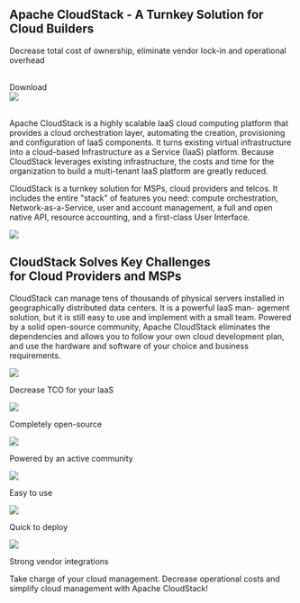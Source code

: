 
<div class="container">
  <div class="row footer">
    <div class="col col--8">
      <h2>Apache CloudStack - A Turnkey Solution for Cloud Builders</h2>
      <p class="hero__subtitle"><a>Decrease total cost of ownership, eliminate vendor lock-in and operational overhead</a></p>
      <br/>
      <Link
        className="button button--primary"
        href="https://qa.cloudstack.cloud/simulator/">
        Download
      </Link>
    </div>
    <div class="col col--4">
      <img src="/img/cloud-builders-servers.png" />
    </div>
  </div>
  <br/>

  <div class="row">
    <div class="col col--8">
<p>Apache CloudStack is a highly scalable IaaS cloud computing platform that provides a cloud orchestration layer, automating the creation, provisioning and configuration of IaaS components. It turns existing virtual infrastructure into a cloud-based Infrastructure as a Service (IaaS) platform. Because CloudStack leverages existing infrastructure, the costs and time for the organization to build a multi-tenant IaaS platform are greatly reduced.</p>

<p>CloudStack is a turnkey solution for MSPs, cloud providers and telcos. It includes the entire "stack" of features you need: compute orchestration, Network-as-a-Service, user and account management, a full and open native API, resource accounting, and a first-class User Interface.</p>
    </div>
    <div className="hero col col--4">
      <img src="/img/cloud-management.png" />
    </div>
  </div>

  <div class="row">
    <div class="col col--2" />
    <div class="col col--8 text-center">
    <h2>CloudStack Solves Key Challenges<br/>for Cloud Providers and MSPs</h2>
    </div>
    <div class="col col--2" />
    <div class="col col--12">
      <p class="text-center">CloudStack can manage tens of thousands of physical servers installed in geographically distributed data centers. It is a powerful IaaS man- agement solution, but it is still easy to use and implement with a small team. Powered by a solid open-source community, Apache CloudStack eliminates the dependencies and allows you to follow your own cloud development plan, and use the hardware and software of your choice and business requirements.</p>
    </div>
  </div>

  <div class="row footer footer--dark">
    <div class="col col--2">
      <img src="/img/builders/decrease-tco.png" />
      <p>Decrease TCO for your IaaS</p>
    </div>
    <div class="col col--2">
      <img src="/img/builders/open-source.png" />
      <p>Completely open-source</p>
    </div>
    <div class="col col--2">
      <img src="/img/builders/active-community.png" />
      <p>Powered by an active community</p>
    </div>
    <div class="col col--2">
      <img src="/img/builders/easy-to-use.png" />
      <p>Easy to use</p>
    </div>
    <div class="col col--2">
      <img src="/img/builders/quick-deploy.png" />
      <p>Quick to deploy</p>
    </div>
    <div class="col col--2">
      <img src="/img/builders/integrations.png" />
      <p>Strong vendor integrations</p>
    </div>
    <p class="text-center container">
      Take charge of your cloud management. Decrease operational costs and simplify cloud management with Apache CloudStack!
    </p>
  </div>
</div>
<br/>
<LearnMore/>
